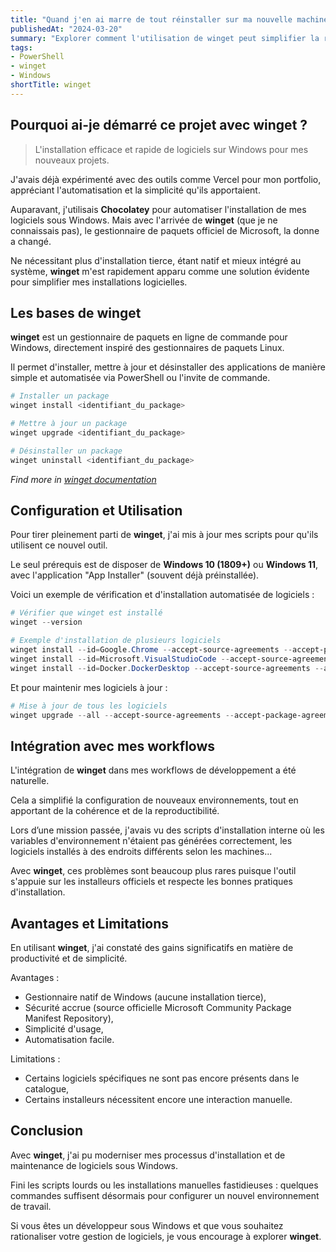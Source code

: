```yaml
---
title: "Quand j'en ai marre de tout réinstaller sur ma nouvelle machine... (avec WinGet cette fois !)"
publishedAt: "2024-03-20"
summary: "Explorer comment l'utilisation de winget peut simplifier la réinstallation de logiciels et économiser un temps précieux."
tags:
- PowerShell
- winget
- Windows
shortTitle: winget
---
```


## Pourquoi ai-je démarré ce projet avec winget ?

> L'installation efficace et rapide de logiciels sur Windows pour mes nouveaux projets.

J'avais déjà expérimenté avec des outils comme Vercel pour mon portfolio, appréciant l'automatisation et la simplicité qu'ils apportaient.

Auparavant, j'utilisais **Chocolatey** pour automatiser l'installation de mes logiciels sous Windows. Mais avec l'arrivée de **winget** (que je ne connaissais pas), le gestionnaire de paquets officiel de Microsoft, la donne a changé.

Ne nécessitant plus d'installation tierce, étant natif et mieux intégré au système, **winget** m'est rapidement apparu comme une solution évidente pour simplifier mes installations logicielles.

## Les bases de winget

**winget** est un gestionnaire de paquets en ligne de commande pour Windows, directement inspiré des gestionnaires de paquets Linux.

Il permet d'installer, mettre à jour et désinstaller des applications de manière simple et automatisée via PowerShell ou l'invite de commande.

```powershell showLineNumbers {1-4}
# Installer un package
winget install <identifiant_du_package>

# Mettre à jour un package
winget upgrade <identifiant_du_package>

# Désinstaller un package
winget uninstall <identifiant_du_package>
```

*Find more in [winget documentation](https://learn.microsoft.com/en-us/windows/package-manager/winget/)*

## Configuration et Utilisation

Pour tirer pleinement parti de **winget**, j'ai mis à jour mes scripts pour qu'ils utilisent ce nouvel outil.

Le seul prérequis est de disposer de **Windows 10 (1809+)** ou **Windows 11**, avec l'application "App Installer" (souvent déjà préinstallée).

Voici un exemple de vérification et d'installation automatisée de logiciels :

```powershell showLineNumbers {3}
# Vérifier que winget est installé
winget --version

# Exemple d'installation de plusieurs logiciels
winget install --id=Google.Chrome --accept-source-agreements --accept-package-agreements
winget install --id=Microsoft.VisualStudioCode --accept-source-agreements --accept-package-agreements
winget install --id=Docker.DockerDesktop --accept-source-agreements --accept-package-agreements
```

Et pour maintenir mes logiciels à jour :

```powershell showLineNumbers {1}
# Mise à jour de tous les logiciels
winget upgrade --all --accept-source-agreements --accept-package-agreements
```

## Intégration avec mes workflows

L'intégration de **winget** dans mes workflows de développement a été naturelle.

Cela a simplifié la configuration de nouveaux environnements, tout en apportant de la cohérence et de la reproductibilité.

Lors d’une mission passée, j'avais vu des scripts d'installation interne où les variables d'environnement n'étaient pas générées correctement, les logiciels installés à des endroits différents selon les machines...

Avec **winget**, ces problèmes sont beaucoup plus rares puisque l'outil s'appuie sur les installeurs officiels et respecte les bonnes pratiques d'installation.

## Avantages et Limitations

En utilisant **winget**, j'ai constaté des gains significatifs en matière de productivité et de simplicité.

Avantages :

* Gestionnaire natif de Windows (aucune installation tierce),
* Sécurité accrue (source officielle Microsoft Community Package Manifest Repository),
* Simplicité d'usage,
* Automatisation facile.

Limitations :

* Certains logiciels spécifiques ne sont pas encore présents dans le catalogue,
* Certains installeurs nécessitent encore une interaction manuelle.

## Conclusion

Avec **winget**, j'ai pu moderniser mes processus d'installation et de maintenance de logiciels sous Windows.

Fini les scripts lourds ou les installations manuelles fastidieuses : quelques commandes suffisent désormais pour configurer un nouvel environnement de travail.

Si vous êtes un développeur sous Windows et que vous souhaitez rationaliser votre gestion de logiciels, je vous encourage à explorer **winget**.